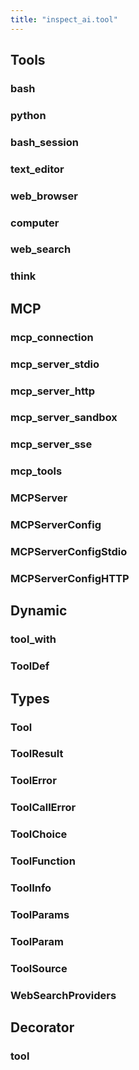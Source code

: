 ```yaml
---
title: "inspect_ai.tool"
---
```


## Tools

### bash
### python
### bash_session
### text_editor
### web_browser
### computer
### web_search
### think

## MCP

### mcp_connection
### mcp_server_stdio
### mcp_server_http
### mcp_server_sandbox
### mcp_server_sse
### mcp_tools
### MCPServer
### MCPServerConfig 
### MCPServerConfigStdio
### MCPServerConfigHTTP 

## Dynamic 

### tool_with
### ToolDef

## Types

### Tool
### ToolResult
### ToolError
### ToolCallError
### ToolChoice
### ToolFunction
### ToolInfo
### ToolParams
### ToolParam
### ToolSource
### WebSearchProviders

## Decorator

### tool

